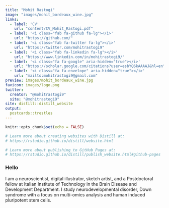 ```yaml
---
title: "Mohit Rastogi"
image: "images/mohit_bordeaux_wine.jpg"
links:
  - label: 'CV'
    url: "content/CV_Mohit_Rastogi.pdf"
  - label: '<i class="fab fa-github fa-lg"></i>'
    url: "https://github.com/"
  - label: '<i class="fab fa-twitter fa-lg"></i>'
    url: "https://twitter.com/mohitrastogi9"
  - label: '<i class="fab fa-linkedin fa-lg"></i>'
    url: "https://www.linkedin.com/in/mohitrastogi9/"
  - label: '<i class="fa fa-google" aria-hidden="true"></i>'
    url: "https://scholar.google.com/citations?user=esbYQ6kAAAAJ&hl=en"
  - label: '<i class="fa fa-envelope" aria-hidden="true"></i>'
    url: "mailto:mohitrastogi9@gmail.com"
preview: images/mohit_bordeaux_wine.jpg
favicon: images/logo.png
twitter:
  creator: "@mohitrastogi9"
  site: "@mohitrastogi9"
site: distill::distill_website
output:
  postcards::trestles
---
```


```r
knitr::opts_chunk$set(echo = FALSE)

# Learn more about creating websites with Distill at:
# https://rstudio.github.io/distill/website.html

# Learn more about publishing to GitHub Pages at:
# https://rstudio.github.io/distill/publish_website.html#github-pages

```
### Hello

I am a neuroscientist, digital illustrator, sketch artist, and a Postdoctoral fellow at Italian Institute of Technology in the Brain Disease and Development Department. I study neurodevelopmental disorder, Down syndrome with a focus on multi-omics analysis and human induced pluripotent stem cells. 
